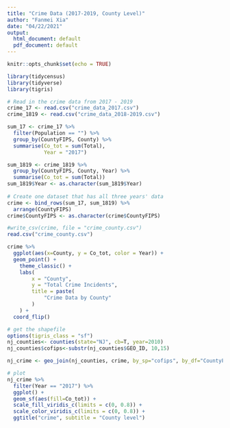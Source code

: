 ```yaml
---
title: "Crime Data (2017-2019, County Level)"
author: "Fanmei Xia"
date: "04/22/2021"
output:
  html_document: default
  pdf_document: default
---
```


```r
knitr::opts_chunk$set(echo = TRUE)

library(tidycensus)
library(tidyverse)
library(tigris)
```


```r
# Read in the crime data from 2017 - 2019
crime_17 <- read.csv("crime_data_2017.csv")
crime_1819 <- read.csv("crime_data_2018-2019.csv")

```

```r
sum_17 <- crime_17 %>%
  filter(Population == "") %>%
  group_by(CountyFIPS, County) %>%
  summarise(Co_tot = sum(Total), 
            Year = "2017")

sum_1819 <- crime_1819 %>%
  group_by(CountyFIPS, County, Year) %>%
  summarise(Co_tot = sum(Total))
sum_1819$Year <- as.character(sum_1819$Year)
            
# Create one dataset that has all three years' data
crime <- bind_rows(sum_17, sum_1819) %>%
  arrange(CountyFIPS) 
crime$CountyFIPS <- as.character(crime$CountyFIPS)

```

```r
#write_csv(crime, file = "crime_county.csv")
read.csv("crime_county.csv")
```

```r
crime %>%
  ggplot(aes(x=County, y = Co_tot, color = Year)) +
  geom_point() +
    theme_classic() +
    labs(
        x = "County",
        y = "Total Crime Incidents",
        title = paste(
            "Crime Data by County"
        ) 
    ) +
  coord_flip()
```

```r
# get the shapefile
options(tigris_class = "sf")
nj_counties<- counties(state="NJ", cb=T, year=2010)
nj_counties$cofips<-substr(nj_counties$GEO_ID, 10,15)

nj_crime <- geo_join(nj_counties, crime, by_sp="cofips", by_df="CountyFIPS")

```

```r
# plot
nj_crime %>%
  filter(Year == "2017") %>%
  ggplot() +
  geom_sf(aes(fill=Co_tot)) +
  scale_fill_viridis_c(limits = c(0, 0.8)) +
  scale_color_viridis_c(limits = c(0, 0.8)) +
  ggtitle("crime", subtitle = "County level")

```